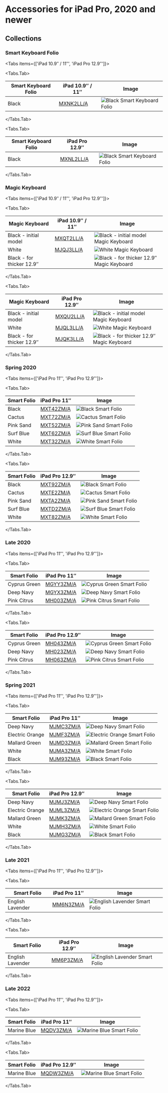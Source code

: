 
# Accessories for iPad Pro, 2020 and newer

## Collections

### Smart Keyboard Folio

<Tabs
  items={['iPad 10.9″ / 11″', 'iPad Pro 12.9″']}>

<Tabs.Tab>

| Smart Keyboard Folio | iPad 10.9″ / 11″ | Image |
| --- | --- | --- |
| Black | [MXNK2LL/A](/ipad_pro4/MXNK2) | ![Black Smart Keyboard Folio](/everyphone/MXNK2.png) |

</Tabs.Tab>

<Tabs.Tab>

| Smart Keyboard Folio | iPad Pro 12.9″ | Image |
| --- | --- | --- |
| Black | [MXNL2LL/A](/ipad_pro4/MXNL2) | ![Black Smart Keyboard Folio](/everyphone/MXNL2.png) |

</Tabs.Tab>
</Tabs>

### Magic Keyboard

<Tabs
  items={['iPad 10.9″ / 11″', 'iPad Pro 12.9″']}>

<Tabs.Tab>

| Magic Keyboard | iPad 10.9″ / 11″ | Image |
| --- | --- | --- |
| Black - initial model | [MXQT2LL/A](/ipad_pro4/MXQT2) | ![Black - initial model Magic Keyboard](/everyphone/MXQT2.png) |
| White | [MJQJ3LL/A](/ipad_pro4/MJQJ3) | ![White Magic Keyboard](/everyphone/MJQJ3.png) |
| Black - for thicker 12.9″ | [](/ipad_pro4/) | ![Black - for thicker 12.9″ Magic Keyboard](/everyphone/.png) |

</Tabs.Tab>

<Tabs.Tab>

| Magic Keyboard | iPad Pro 12.9″ | Image |
| --- | --- | --- |
| Black - initial model | [MXQU2LL/A](/ipad_pro4/MXQU2) | ![Black - initial model Magic Keyboard](/everyphone/MXQU2.png) |
| White | [MJQL3LL/A](/ipad_pro4/MJQL3) | ![White Magic Keyboard](/everyphone/MJQL3.png) |
| Black - for thicker 12.9″ | [MJQK3LL/A](/ipad_pro4/MJQK3) | ![Black - for thicker 12.9″ Magic Keyboard](/everyphone/MJQK3.png) |

</Tabs.Tab>
</Tabs>


### Spring 2020

<Tabs
  items={['iPad Pro 11″', 'iPad Pro 12.9″']}>

<Tabs.Tab>

| Smart Folio | iPad Pro 11″ | Image |
| --- | --- | --- |
| Black | [MXT42ZM/A](/ipad_pro4/MXT42) | ![Black Smart Folio](/everyphone/MXT42.png) |
| Cactus | [MXT72ZM/A](/ipad_pro4/MXT72) | ![Cactus Smart Folio](/everyphone/MXT72.png) |
| Pink Sand | [MXT52ZM/A](/ipad_pro4/MXT52) | ![Pink Sand Smart Folio](/everyphone/MXT52.png) |
| Surf Blue | [MXT62ZM/A](/ipad_pro4/MXT62) | ![Surf Blue Smart Folio](/everyphone/MXT62.png) |
| White | [MXT32ZM/A](/ipad_pro4/MXT32) | ![White Smart Folio](/everyphone/MXT32.png) |

</Tabs.Tab>

<Tabs.Tab>

| Smart Folio | iPad Pro 12.9″ | Image |
| --- | --- | --- |
| Black | [MXT92ZM/A](/ipad_pro4/MXT92) | ![Black Smart Folio](/everyphone/MXT92.png) |
| Cactus | [MXTE2ZM/A](/ipad_pro4/MXTE2) | ![Cactus Smart Folio](/everyphone/MXTE2.png) |
| Pink Sand | [MXTA2ZM/A](/ipad_pro4/MXTA2) | ![Pink Sand Smart Folio](/everyphone/MXTA2.png) |
| Surf Blue | [MXTD2ZM/A](/ipad_pro4/MXTD2) | ![Surf Blue Smart Folio](/everyphone/MXTD2.png) |
| White | [MXT82ZM/A](/ipad_pro4/MXT82) | ![White Smart Folio](/everyphone/MXT82.png) |

</Tabs.Tab>
</Tabs>

### Late 2020

<Tabs
  items={['iPad Pro 11″', 'iPad Pro 12.9″']}>

<Tabs.Tab>

| Smart Folio | iPad Pro 11″ | Image |
| --- | --- | --- |
| Cyprus Green | [MGYY3ZM/A](/ipad_pro4/MGYY3) | ![Cyprus Green Smart Folio](/everyphone/MGYY3.png) |
| Deep Navy | [MGYX3ZM/A](/ipad_pro4/MGYX3) | ![Deep Navy Smart Folio](/everyphone/MGYX3.png) |
| Pink Citrus | [MH003ZM/A](/ipad_pro4/MH003) | ![Pink Citrus Smart Folio](/everyphone/MH003.png) |

</Tabs.Tab>

<Tabs.Tab>

| Smart Folio | iPad Pro 12.9″ | Image |
| --- | --- | --- |
| Cyprus Green | [MH043ZM/A](/ipad_pro4/MH043) | ![Cyprus Green Smart Folio](/everyphone/MH043.png) |
| Deep Navy | [MH023ZM/A](/ipad_pro4/MH023) | ![Deep Navy Smart Folio](/everyphone/MH023.png) |
| Pink Citrus | [MH063ZM/A](/ipad_pro4/MH063) | ![Pink Citrus Smart Folio](/everyphone/MH063.png) |

</Tabs.Tab>
</Tabs>

### Spring 2021

<Tabs
  items={['iPad Pro 11″', 'iPad Pro 12.9″']}>

<Tabs.Tab>

| Smart Folio | iPad Pro 11″ | Image |
| --- | --- | --- |
| Deep Navy | [MJMC3ZM/A](/ipad_pro4/MJMC3) | ![Deep Navy Smart Folio](/everyphone/MJMC3.png) |
| Electric Orange | [MJMF3ZM/A](/ipad_pro4/MJMF3) | ![Electric Orange Smart Folio](/everyphone/MJMF3.png) |
| Mallard Green | [MJMD3ZM/A](/ipad_pro4/MJMD3) | ![Mallard Green Smart Folio](/everyphone/MJMD3.png) |
| White | [MJMA3ZM/A](/ipad_pro4/MJMA3) | ![White Smart Folio](/everyphone/MJMA3.png) |
| Black | [MJM93ZM/A](/ipad_pro4/MJM93) | ![Black Smart Folio](/everyphone/MJM93.png) |

</Tabs.Tab>

<Tabs.Tab>

| Smart Folio | iPad Pro 12.9″ | Image |
| --- | --- | --- |
| Deep Navy | [MJMJ3ZM/A](/ipad_pro4/MJMJ3) | ![Deep Navy Smart Folio](/everyphone/MJMJ3.png) |
| Electric Orange | [MJML3ZM/A](/ipad_pro4/MJML3) | ![Electric Orange Smart Folio](/everyphone/MJML3.png) |
| Mallard Green | [MJMK3ZM/A](/ipad_pro4/MJMK3) | ![Mallard Green Smart Folio](/everyphone/MJMK3.png) |
| White | [MJMH3ZM/A](/ipad_pro4/MJMH3) | ![White Smart Folio](/everyphone/MJMH3.png) |
| Black | [MJMG3ZM/A](/ipad_pro4/MJMG3) | ![Black Smart Folio](/everyphone/MJMG3.png) |

</Tabs.Tab>
</Tabs>

### Late 2021

<Tabs
  items={['iPad Pro 11″', 'iPad Pro 12.9″']}>

<Tabs.Tab>

| Smart Folio | iPad Pro 11″ | Image |
| --- | --- | --- |
| English Lavender | [MM6N3ZM/A](/ipad_pro4/MM6N3) | ![English Lavender Smart Folio](/everyphone/MM6N3.png) |

</Tabs.Tab>

<Tabs.Tab>

| Smart Folio | iPad Pro 12.9″ | Image |
| --- | --- | --- |
| English Lavender | [MM6P3ZM/A](/ipad_pro4/MM6P3) | ![English Lavender Smart Folio](/everyphone/MM6P3.png) |

</Tabs.Tab>
</Tabs>

### Late 2022

<Tabs
  items={['iPad Pro 11″', 'iPad Pro 12.9″']}>

<Tabs.Tab>

| Smart Folio | iPad Pro 11″ | Image |
| --- | --- | --- |
| Marine Blue | [MQDV3ZM/A](/ipad_pro4/MQDV3) | ![Marine Blue Smart Folio](/everyphone/MQDV3.png) |

</Tabs.Tab>

<Tabs.Tab>

| Smart Folio | iPad Pro 12.9″ | Image |
| --- | --- | --- |
| Marine Blue | [MQDW3ZM/A](/ipad_pro4/MQDW3) | ![Marine Blue Smart Folio](/everyphone/MQDW3.png) |

</Tabs.Tab>
</Tabs>
